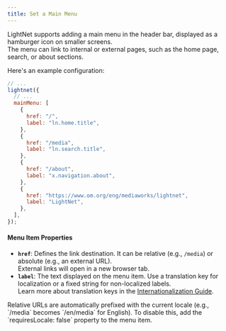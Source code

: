 ```yaml
---
title: Set a Main Menu
---
```




LightNet supports adding a main menu in the header bar, displayed as a hamburger icon on smaller screens.  
The menu can link to internal or external pages, such as the home page, search, or about sections.

Here's an example configuration:

```js title="astro.config.mjs" ins={4-21}
// ...
lightnet({
  // ...
  mainMenu: [
    {
      href: "/",
      label: "ln.home.title",
    },
    {
      href: "/media",
      label: "ln.search.title",
    },
    {
      href: "/about",
      label: "x.navigation.about",
    },
    {
      href: "https://www.om.org/eng/mediaworks/lightnet",
      label: "LightNet",
    },
  ],
});
```


#### Menu Item Properties

- **`href`**: Defines the link destination. It can be relative (e.g., `/media`) or absolute (e.g., an external URL).  
  External links will open in a new browser tab.
- **`label`**: The text displayed on the menu item. Use a translation key for localization or a fixed string for non-localized labels.  
  Learn more about translation keys in the [Internationalization Guide](/build/i18n).

<Aside>
  Relative URLs are automatically prefixed with the current locale (e.g.,
  `/media` becomes `/en/media` for English). To disable this, add the
  `requiresLocale: false` property to the menu item.
</Aside>
